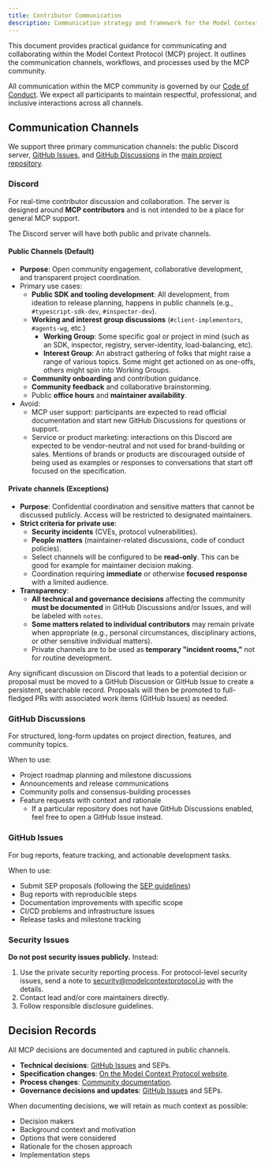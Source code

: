 ```yaml
---
title: Contributor Communication
description: Communication strategy and framework for the Model Context Protocol community
---
```


This document provides practical guidance for communicating and collaborating within the Model Context Protocol (MCP) project. It outlines the communication channels, workflows, and processes used by the MCP community.

All communication within the MCP community is governed by our [Code of Conduct](https://github.com/modelcontextprotocol/modelcontextprotocol/blob/main/CODE_OF_CONDUCT.md). We expect all participants to maintain respectful, professional, and inclusive interactions across all channels.

## Communication Channels

We support three primary communication channels: the public Discord server, [GitHub Issues](https://github.com/modelcontextprotocol/modelcontextprotocol/issues), and [GitHub Discussions](https://github.com/modelcontextprotocol/modelcontextprotocol/discussions) in the [main project repository](https://github.com/modelcontextprotocol/modelcontextprotocol).

### Discord

For real-time contributor discussion and collaboration. The server is designed around **MCP contributors** and is not intended
to be a place for general MCP support.

The Discord server will have both public and private channels.

#### Public Channels (Default)

- **Purpose**: Open community engagement, collaborative development, and transparent project coordination.
- Primary use cases:
  - **Public SDK and tooling development**: All development, from ideation to release planning, happens in public channels (e.g., `#typescript-sdk-dev`, `#inspector-dev`).
  - **Working and interest group discussions** (`#client-implementors`, `#agents-wg`, etc.)
    - **Working Group**: Some specific goal or project in mind (such as an SDK, inspector, registry, server-identity, load-balancing, etc).
    - **Interest Group**: An abstract gathering of folks that might raise a range of various topics. Some might get actioned on as one-offs, others might spin into Working Groups.
  - **Community onboarding** and contribution guidance.
  - **Community feedback** and collaborative brainstorming.
  - Public **office hours** and **maintainer availability**.
- Avoid:
  - MCP user support: participants are expected to read official documentation and start new GitHub Discussions for questions or support.
  - Service or product marketing: interactions on this Discord are expected to be vendor-neutral and not used for brand-building or sales. Mentions of brands or products are discouraged outside of being used as examples or responses to conversations that start off focused on the specification.

#### Private channels (Exceptions)

- **Purpose**: Confidential coordination and sensitive matters that cannot be discussed publicly. Access will be restricted to designated maintainers.
- **Strict criteria for private use**:
  - **Security incidents** (CVEs, protocol vulnerabilities).
  - **People matters** (maintainer-related discussions, code of conduct policies).
  - Select channels will be configured to be **read-only**. This can be good for example for maintainer decision making.
  - Coordination requiring **immediate** or otherwise **focused response** with a limited audience.
- **Transparency**:
  - **All technical and governance decisions** affecting the community **must be documented** in GitHub Discussions and/or Issues, and will be labeled with `notes`.
  - **Some matters related to individual contributors** may remain private when appropriate (e.g., personal circumstances, disciplinary actions, or other sensitive individual matters).
  - Private channels are to be used as **temporary "incident rooms,"** not for routine development.

Any significant discussion on Discord that leads to a potential decision or proposal must be moved to a GitHub Discussion or GitHub Issue to create a persistent, searchable record. Proposals will then be promoted to full-fledged PRs with associated work items (GitHub Issues) as needed.

### GitHub Discussions

For structured, long-form updates on project direction, features, and community topics.

When to use:

- Project roadmap planning and milestone discussions
- Announcements and release communications
- Community polls and consensus-building processes
- Feature requests with context and rationale
  - If a particular repository does not have GitHub Discussions enabled, feel free to open a GitHub Issue instead.

### GitHub Issues

For bug reports, feature tracking, and actionable development tasks.

When to use:

- Submit SEP proposals (following the [SEP guidelines](./sep-guidelines))
- Bug reports with reproducible steps
- Documentation improvements with specific scope
- CI/CD problems and infrastructure issues
- Release tasks and milestone tracking

### Security Issues

**Do not post security issues publicly.** Instead:

1. Use the private security reporting process. For protocol-level security issues, send a note to [security@modelcontextprotocol.io](mailto:security@modelcontextprotocol.io) with the details.
2. Contact lead and/or core maintainers directly.
3. Follow responsible disclosure guidelines.

## Decision Records

All MCP decisions are documented and captured in public channels.

- **Technical decisions**: [GitHub Issues](https://github.com/modelcontextprotocol/modelcontextprotocol/issues) and SEPs.
- **Specification changes**: [On the Model Context Protocol website](https://modelcontextprotocol.io/specification/draft/changelog).
- **Process changes**: [Community documentation](https://modelcontextprotocol.io/community/governance).
- **Governance decisions and updates**: [GitHub Issues](https://github.com/modelcontextprotocol/modelcontextprotocol/issues) and SEPs.

When documenting decisions, we will retain as much context as possible:

- Decision makers
- Background context and motivation
- Options that were considered
- Rationale for the chosen approach
- Implementation steps
